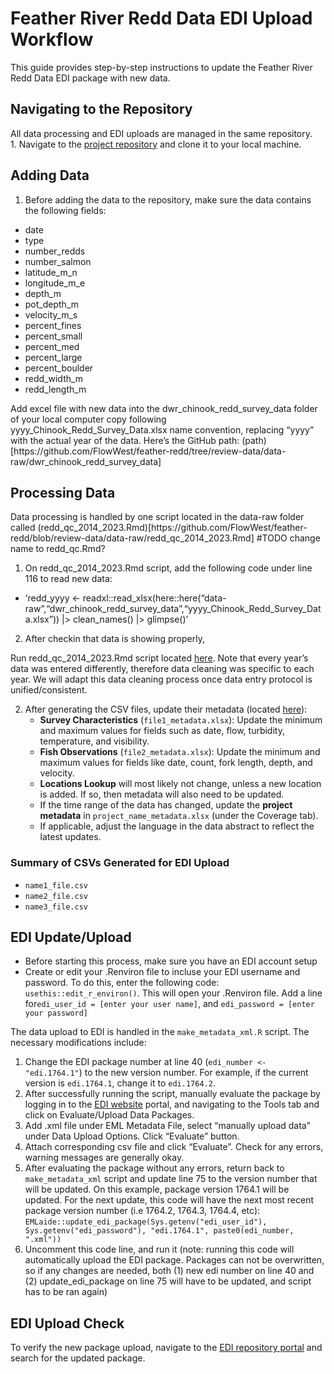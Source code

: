 # Feather River Redd Data EDI Upload Workflow

This guide provides step-by-step instructions to update the Feather River Redd Data EDI package with new data.

## Navigating to the Repository
All data processing and EDI uploads are managed in the same repository.  
1. Navigate to the [project repository](https://github.com/FlowWest/feather-redd/tree/main) and clone it to your local machine.

## Adding Data
1. Before adding the data to the repository, make sure the data contains the following fields:

  * date	
  * type
  * number_redds
  * number_salmon
  * latitude_m_n	
  * longitude_m_e
  * depth_m	
  * pot_depth_m
  * velocity_m_s
  * percent_fines
  * percent_small 
  * percent_med	
  * percent_large	
  * percent_boulder	
  * redd_width_m	
  * redd_length_m


Add excel file with new data into the dwr_chinook_redd_survey_data folder of your local computer copy following yyyy_Chinook_Redd_Survey_Data.xlsx name convention, replacing "yyyy" with the actual year of the data. Here's the GitHub path: (path)[https://github.com/FlowWest/feather-redd/tree/review-data/data-raw/dwr_chinook_redd_survey_data]

## Processing Data
Data processing is handled by one script located in the data-raw folder called (redd_qc_2014_2023.Rmd)[https://github.com/FlowWest/feather-redd/blob/review-data/data-raw/redd_qc_2014_2023.Rmd]
#TODO change name to redd_qc.Rmd?

1. On redd_qc_2014_2023.Rmd script, add the following code under line 116 to read new data:
  * 'redd_yyyy <- readxl::read_xlsx(here::here("data-raw","dwr_chinook_redd_survey_data","yyyy_Chinook_Redd_Survey_Data.xlsx")) |> 
  clean_names() |> 
  glimpse()'
  
2. After checkin that data is showing properly, 

Run redd_qc_2014_2023.Rmd script located [here](https://github.com/FlowWest/feather-redd/blob/review-data/data-raw/redd_qc_2014_2023.Rmd). Note that every year's data was entered differently, therefore data cleaning was specific to each year. We will adapt this data cleaning process once data entry protocol is unified/consistent.
   
2. After generating the CSV files, update their metadata (located [here](#TODO update link)):
   - **Survey Characteristics** (`file1_metadata.xlsx`): Update the minimum and maximum values for fields such as date, flow, turbidity, temperature, and visibility.
   - **Fish Observations** (`file2_metadata.xlsx`): Update the minimum and maximum values for fields like date, count, fork length, depth, and velocity.
   - **Locations Lookup** will most likely not change, unless a new location is added. If so, then metadata will also need to be updated.
   - If the time range of the data has changed, update the **project metadata** in `project_name_metadata.xlsx` (under the Coverage tab).
   - If applicable, adjust the language in the data abstract to reflect the latest updates.

### Summary of CSVs Generated for EDI Upload
- `name1_file.csv`
- `name2_file.csv`
- `name3_file.csv`

## EDI Update/Upload
  - Before starting this process, make sure you have an EDI account setup
  - Create or edit your .Renviron file to incluse your EDI username and password. To do this, enter the following code: `usethis::edit_r_environ()`. This will open your .Renviron file. Add a line for` edi_user_id = [enter your user name]`, and `edi_password = [enter your password]`
  
The data upload to EDI is handled in the `make_metadata_xml.R` script. The necessary modifications include:

1. Change the EDI package number at line 40 (`edi_number <- "edi.1764.1"`) to the new version number. For example, if the current version is `edi.1764.1`, change it to `edi.1764.2`.
2. After successfully running the script, manually evaluate the package by logging in to the [EDI website](https://portal.edirepository.org/nis/login.jsp) portal, and navigating to the Tools tab and click on Evaluate/Upload Data Packages. 
3. Add .xml file under EML Metadata File, select "manually upload data" under Data Upload Options. Click "Evaluate" button.
4. Attach corresponding csv file and click "Evaluate". Check for any errors, warning messages are generally okay.
5. After evaluating the package without any errors, return back to `make_metadata_xml` script and update line 75 to the version number that will be updated. On this example, package version 1764.1 will be updated. For the next update, this code will have the next most recent package version number (i.e 1764.2, 1764.3, 1764.4, etc): `EMLaide::update_edi_package(Sys.getenv("edi_user_id"), Sys.getenv("edi_password"), "edi.1764.1", paste0(edi_number, ".xml"))`
3. Uncomment this code line, and run it (note: running this code will automatically upload the EDI package. Packages can not be overwritten, so if any changes are needed, both (1) new edi number on line 40 and (2) update_edi_package on line 75 will have to be updated, and script has to be ran again)

## EDI Upload Check
To verify the new package upload, navigate to the [EDI repository portal](https://portal.edirepository.org/nis/home.jsp) and search for the updated package.